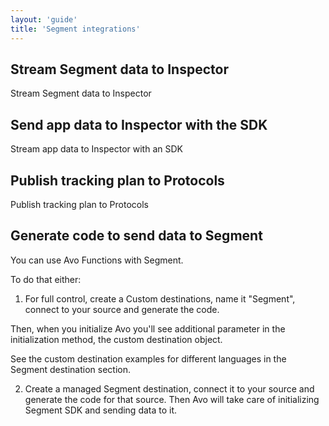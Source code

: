 ```yaml
---
layout: 'guide'
title: 'Segment integrations'
---
```



## Stream Segment data to Inspector

<Link passHref href="/workspace/connect-inspector-to-segment"><a>Stream Segment data to Inspector</a></Link>

## Send app data to Inspector with the SDK

<Link passHref href="/implementation/avo-inspector-sdk-reference"><a>Stream app data to Inspector with an SDK</a></Link>

## Publish tracking plan to Protocols

<Link passHref href="/workspace/tracking-plan/publishing#segment-protocols"><a> Publish tracking plan to Protocols</a></Link>

## Generate code to send data to Segment

You can use Avo Functions with Segment.

To do that either:

1. For full control, create a Custom destinations, name it "Segment", connect to your source and  generate the code.

Then, when you initialize Avo you'll see additional parameter in the initialization method, the custom destination object.

See the custom destination examples for different languages in <Link passHref href="/implementation/destinations/segment"><a>the Segment destination section</a></Link>.

2. Create a managed Segment destination, connect it to your source and generate the code for that source. Then Avo will take care of initializing Segment SDK and sending data to it.